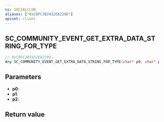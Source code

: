```yaml
---
ns: SOCIALCLUB
aliases: ["0xC8FC3B2432E8229D"]
apiset: client
---
```

## SC_COMMUNITY_EVENT_GET_EXTRA_DATA_STRING_FOR_TYPE

```c
// 0xC8FC3B2432E8229D
Any SC_COMMUNITY_EVENT_GET_EXTRA_DATA_STRING_FOR_TYPE(char* p0, char* p1, char* p2);
```


## Parameters
* **p0**:
* **p1**:
* **p2**:

## Return value
